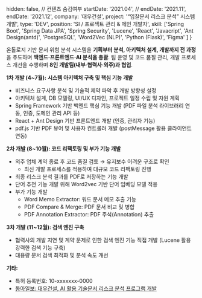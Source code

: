   hidden: false, // 컨텐츠 숨김여부
  startDate: '2021.04',
  // endDate: '2021.11',
  endDate: '2021.12',
  company: '대우건설',
  project: '“입찰문서 리스크 분석” 시스템 개발',
  type: 'DEV',
  position: 'SI / 프로젝트 관리 & 메인 개발자',
  skill: ['Spring Boot', 'Spring Data JPA', 'Spring Security', 'Lucene', 'React', 'Javacript', 'Ant Design(antd)', 'PostgreSQL', 'Word2Vec (NLP)', 'Python (Flask)', 'Figma' ]
} 

온톨로지 기반 문서 위험 분석 시스템을 **기획부터 분석, 아키텍처 설계, 개발까지 전 과정**을 주도하며 **백엔드·프론트엔드·AI 분석을 총괄**. 팀 운영 및 코드 품질 관리, 개발 프로세스 개선을 수행하며 **8인 개발팀(내부·협력사·외주)과 협업**.

**1차 개발 (4~7월): 시스템 아키텍처 구축 및 핵심 기능 개발**
- 비즈니스 요구사항 분석 및 기술적 제약 파악 후 개발 방향성 설정
- 아키텍처 설계, DB 모델링, UI/UX 디자인, 프로젝트 일정 수립 및 자원 계획
- Spring Framework 기반 백엔드 핵심 기능 개발 (PDF 파일 분석 라이브러리 연동, 인증, 도메인 관리 API 등)
- React + Ant Design 기반 프론트엔드 개발 (인증, 관리자 기능)
- pdf.js 기반 PDF 뷰어 및 사용자 컨트롤러 개발 (postMessage 활용 클라이언트 연동)

**2차 개발 (8~10월): 코드 리팩토링 및 부가 기능 개발**
- 외주 업체 계약 종료 후 코드 품질 검토 → 유지보수 어려운 구조로 확인
  - 최신 개발 프로세스를 적용하여 대규모 코드 리팩토링 진행
- 최종 리스크 분석 결과를 PDF로 저장하는 기능 개발
- 단어 추천 기능 개발 위해 Word2vec 기반 단어 임베딩 모델 적용
- 부가 기능 개발
  - Word Memo Extractor: 워드 문서 메모 추출 기능
  - PDF Compare & Merge: PDF 문서 비교 및 병합
  - PDF Annotation Extractor: PDF 주석(Annotation) 추출

**3차 개발 (11~12월): 검색 엔진 구축**
- 협력사의 개발 지연 및 계약 문제로 인한 검색 엔진 기능 직접 개발 (Lucene 활용 강력한 검색 기능 구축)
- 대용량 문서 검색 최적화 및 분석 속도 개선

**기타:**
- 특허 등록번호: 10-xxxxxxx-0000
- [동아일보: 대우건설, AI 활용 기술문서 리스크 분석 프로그램 개발](https://www.donga.com/news//article/all/20201202/104246952/9)
